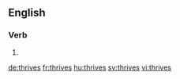 ==English==

===Verb===
{{head|en}}

# {{en-third-person singular of|thrive}}

[[de:thrives]]
[[fr:thrives]]
[[hu:thrives]]
[[sv:thrives]]
[[vi:thrives]]